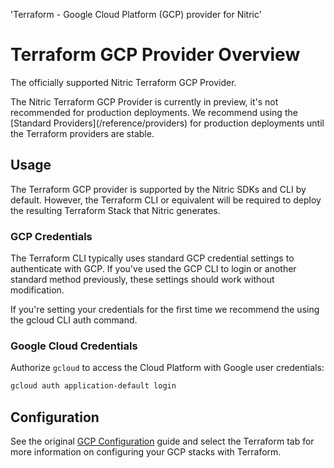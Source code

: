   'Terraform - Google Cloud Platform (GCP) provider for Nitric'

# Terraform GCP Provider Overview

The officially supported Nitric Terraform GCP Provider.

<Note>
  The Nitric Terraform GCP Provider is currently in preview, it's not
  recommended for production deployments. We recommend using the [Standard
  Providers](/reference/providers) for production deployments until the
  Terraform providers are stable.
</Note>

## Usage

The Terraform GCP provider is supported by the Nitric SDKs and CLI by default. However, the Terraform CLI or equivalent will be required to deploy the resulting Terraform Stack that Nitric generates.

### GCP Credentials

The Terraform CLI typically uses standard GCP credential settings to authenticate with GCP. If you've used the GCP CLI to login or another standard method previously, these settings should work without modification.

If you're setting your credentials for the first time we recommend the using the gcloud CLI auth command.

### Google Cloud Credentials

Authorize `gcloud` to access the Cloud Platform with Google user credentials:

```bash
gcloud auth application-default login
```

## Configuration

See the original [GCP Configuration](/reference/providers/gcp/configuration) guide and select the Terraform tab for more information on configuring your GCP stacks with Terraform.
